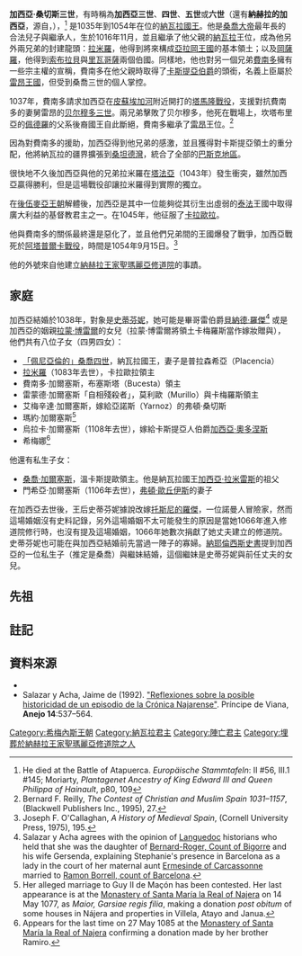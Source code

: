 '''加西亞·桑切斯三世'''，有時稱為'''加西亞三世'''、'''四世'''、'''五世'''或'''六世'''（還有'''納赫拉的加西亞'''，源自{{Lang-es|García el de Nájera}}，{{bd|1016年|11月|1054年|9月1日|catIdx=SS}}），<ref>He died at the Battle of Atapuerca. ''Europäische Stammtafeln'': II #56, III.1 #145; Moriarty, ''Plantagenet Ancestry of King Edward III and Queen Philippa of Hainault'', p80, 109</ref> 是1035年到1054年在位的[[納瓦拉君主列表|納瓦拉國王]]。他是[[桑喬三世_(納瓦拉)|桑喬大帝]]最年長的合法兒子與繼承人，生於1016年11月，並且繼承了他父親的[[納瓦拉|納瓦拉]]王位，成為他另外兩兄弟的封建龍頭：[[拉米羅一世_(亞拉岡)|拉米羅]]，他得到將來構成[[阿拉贡君主列表|亞拉岡王國]]的基本領土；以及[[岡薩羅_(索布拉貝與里瓦哥薩)|岡薩羅]]，他得到[[索布拉貝|索布拉貝]]與[[里瓦哥薩|里瓦哥薩]]兩個伯國。同樣地，他也對另一個兄弟[[费尔南多一世_(莱昂与卡斯蒂利亚)|費南多]]擁有一些宗主權的宣稱，費南多在他父親時取得了[[卡斯蒂利亚王国|卡斯提亞伯爵]]的頭銜，名義上臣屬於[[萊昂王國|雷昂王國]]，但受到桑喬三世的個人掌控。

1037年，費南多請求加西亞在[[皮蘇埃加河|皮蘇埃加河]]附近開打的[[塔馬隆戰役|塔馬隆戰役]]，支援對抗費南多的妻舅雷昂的[[贝尔穆多三世_(莱昂)|贝尔穆多三世]]。兩兄弟擊敗了贝尔穆多，他死在戰場上，坎塔布里亞的[[佩德羅_(坎塔布里亞)|佩德羅]]的父系後裔國王自此斷絕，費南多繼承了[[萊昂王國|雷昂]]王位。<ref>Bernard F. Reilly, ''The Contest of Christian and Muslim Spain 1031–1157'', (Blackwell Publishers Inc., 1995), 27.</ref>

因為對費南多的援助，加西亞得到他兄弟的感激，並且獲得對卡斯提亞領土的重分配，他將納瓦拉的疆界擴張到[[桑坦德灣|桑坦德灣]]，統合了全部的[[巴斯克地區|巴斯克地區]]。

很快地不久後加西亞與他的兄弟拉米羅在[[塔法亞戰役|塔法亞]]（1043年）發生衝突，雖然加西亞贏得勝利，但是這場戰役卻讓拉米羅得到實際的獨立。

在[[后倭马亚王朝|後伍麥亞王朝]]解體後，加西亞是其中一位能夠從其衍生出虛弱的[[泰法|泰法]]王國中取得廣大利益的基督教君主之一。在1045年，他征服了[[卡拉奧拉|卡拉歐拉]]。

他與費南多的關係最終還是惡化了，並且他們兄弟間的王國爆發了戰爭，加西亞戰死於[[阿塔普爾卡戰役|阿塔普爾卡戰役]]，時間是1054年9月15日。<ref>Joseph F. O'Callaghan, ''A History of Medieval Spain'', (Cornell University Press, 1975), 195.</ref>

他的外號來自他建立[[納赫拉王家聖瑪麗亞修道院|納赫拉王家聖瑪麗亞修道院]]的事蹟。

==家庭==

加西亞結婚於1038年，對象是[[史蒂芬妮_(納瓦拉王后)|史蒂芬妮]]，她可能是畢哥雷伯爵[[貝納德·羅傑_(富瓦)|貝納德·羅傑]]<ref>Salazar y Acha agrees with the opinion of [[Languedoc|Languedoc]] historians who held that she was the daughter of [[Bernard-Roger,_Count_of_Bigorre|Bernard-Roger, Count of Bigorre]] and his wife Gersenda, explaining Stephanie's presence in Barcelona as a lady in the court of her maternal aunt [[Ermesinde_of_Carcassonne|Ermesinde of Carcassonne]] married to [[Ramon_Borrell,_count_of_Barcelona|Ramon Borrell, count of Barcelona]].</ref> 或是加西亞的姻親[[拉蒙·博雷爾|拉蒙·博雷爾]]的女兒（拉蒙·博雷爾將領土卡梅羅斯當作嫁妝贈與），他們共有八位子女（四男四女）：
*[[桑喬四世_(納瓦拉)|「佩尼亞倫的」桑喬四世]]，納瓦拉國王，妻子是普拉森希亞（Placencia）
*[[拉米羅·加爾塞斯_(卡拉歐拉)|拉米羅]]（1083年去世），卡拉歐拉領主 
*費南多·加爾塞斯，布塞斯塔（Bucesta）領主
*雷蒙德·加爾塞斯「自相殘殺者」，莫利歐（Murillo）與卡梅羅斯領主
*艾梅辛達·加爾塞斯，嫁給亞諾斯（Yarnoz）的弗頓·桑切斯
*瑪約·加爾塞斯<ref>Her alleged marriage to Guy II de Maçón has been contested. Her last appearance is at the [[Monastery_of_Santa_María_la_Real_of_Najera|Monastery of Santa María la Real of Najera]] on 14 May 1077, as ''Maior, Garsiae regis filia'', making a donation ''post obitum'' of some houses in Nájera and properties in Villela, Atayo and Janua.</ref>
*烏拉卡·加爾塞斯（1108年去世），嫁給卡斯提亞人伯爵[[加西亞·奧多涅斯|加西亞·奧多涅斯]]
*希梅娜<ref>Appears for the last time on 27 May 1085 at the [[Monastery_of_Santa_María_la_Real_of_Najera|Monastery of Santa María la Real of Najera]] confirming a donation made by her brother Ramiro.</ref>

他還有私生子女：

*[[桑喬·加爾塞斯|桑喬·加爾塞斯]]，溫卡斯提歐領主。他是納瓦拉國王[[加西亞·拉米雷斯|加西亞·拉米雷斯]]的祖父
*門希亞·加爾塞斯（1106年去世），[[弗頓·歐丘伊斯|弗頓·歐丘伊斯]]的妻子

在加西亞去世後，王后史蒂芬妮據說改嫁[[羅傑一世_(托斯尼)|托斯尼的羅傑]]，一位諾曼人冒險家，然而這場婚姻沒有史料記錄，另外這場婚姻不太可能發生的原因是當她1066年進入修道院修行時，也沒有提及這場婚姻，1066年她數次捐獻了她丈夫建立的修道院。史蒂芬妮也可能在與加西亞結婚前先當過一陣子的寡婦。[[納耶倫西斯史書|納耶倫西斯史書]]提到加西亞的一位私生子（推定是桑喬）與繼妹結婚，這個繼妹是史蒂芬妮與前任丈夫的女兒。

==先祖==
{{ahnentafel top|width=100%}}
{{ahnentafel-compact5|align=center
|style=font-size: 90%; line-height: 110%;
|border=1
|boxstyle=padding-top: 0; padding-bottom: 0;
|boxstyle_1=background-color: #fcc;
|boxstyle_2=background-color: #fb9;
|boxstyle_3=background-color: #ffc;
|boxstyle_4=background-color: #bfc;
|boxstyle_5=background-color: #9fe;
|1= 1. 納瓦拉的'''加西亞·桑切斯三世'''
|2= 2. [[桑喬三世_(納瓦拉)|納瓦拉的桑喬三世]]
|3= 3. [[瑪約_(卡斯提亞)|卡斯提亞的瑪約]]

|4= 4. [[加西亞·桑切斯二世|潘普洛納的加西亞·桑切斯二世]]
|5= 5. [[希梅娜·費南德斯|希梅娜·費南德斯]]
|6= 6. [[桑乔·加西亚_(卡斯蒂利亚)|桑乔·加西亚，卡斯提亞伯爵]]
|7= 7. 烏拉卡·哥梅斯

|8= 8. [[桑喬二世_(潘普洛納)|潘普洛納的桑喬二世]]
|9= 9. [[烏拉卡·費南德斯|烏拉卡·費南德斯]]
|10= 10. [[費南多·貝穆德斯_(塞阿)|費南多·貝穆德斯，塞阿伯爵]]
|11= 11. [[艾薇拉·迪亞斯|艾薇拉·迪亞斯]]
|12= 12. [[加西亚·费尔南德斯_(卡斯蒂利亚)|加西亚·费尔南德斯，卡斯提亞伯爵]]
|13= 13. [[艾娃_(里瓦戈薩)|里瓦戈薩的艾娃]]
|14= 14. 哥梅斯·迪亞斯，薩爾達尼亞伯爵
|15= 15. 卡斯提亞的莫妮亞多娜·費南德斯

|16= 16. [[加西亞·桑切斯一世_(潘普洛納)|潘普洛納的加西亞·桑切斯一世]]
|17= 17. [[安德蕾哥托·加林德斯|安德蕾哥托·加林德斯]]
|18= 18. [[费尔南·冈萨雷斯_(卡斯蒂利亚)|费尔南·冈萨雷斯，卡斯提亞伯爵]] (=#24, 30)
|19= 19. [[桑琪亞·桑切斯_(潘普洛納)|潘普洛納的桑琪亞·桑切斯]] (=#25, 31)
|20= 20. [[貝爾穆多·努涅斯|貝爾穆多·努涅斯，塞阿伯爵]]
|21= 21. 亞希羅（Argilo）
|22= 22. [[迪亞哥·姆尼歐斯_(薩爾達尼亞)|迪亞哥·姆尼歐斯，薩爾達尼亞伯爵]] (=#28)
|23= 23. 特蕾希迪亞（Tregidia） (=#29)
|24= 24. [[费尔南·冈萨雷斯_(卡斯蒂利亚)|费尔南·冈萨雷斯，卡斯提亞伯爵]] (=#18, 30)
|25= 25. [[桑琪亞·桑切斯_(潘普洛納)|潘普洛納的桑琪亞·桑切斯]] (=#19, 31)
|26= 26. [[雷蒙德二世_(里瓦哥薩)|雷蒙德二世，里瓦哥薩伯爵]]
|27= 27. [[費森薩克的赫森德|費森薩克的赫森德]]
|28= 28. [[迪亞哥·姆尼歐斯_(薩爾達尼亞)|迪亞哥·姆尼歐斯，薩爾達尼亞伯爵]] (=#22)
|29= 29. 特蕾希迪亞 (=#23)
|30= 30. [[费尔南·冈萨雷斯_(卡斯蒂利亚)|费尔南·冈萨雷斯，卡斯提亞伯爵]] (=#18, 24)
|31= 31. [[桑琪亞·桑切斯_(潘普洛納)|潘普洛納的桑琪亞·桑切斯]] (=#19, 25)
}}
{{ahnentafel bottom}}

==註記==
{{reflist}}

==資料來源==

*{{cite book|last=Martínez Díez|first= Gonzalo|year=2007|title=Sancho III el Mayor Rey de Pamplona, Rex Ibericus|location= Madrid}}
*Salazar y Acha, Jaime de (1992). [http://dialnet.unirioja.es/servlet/articulo?codigo=15990 "Reflexiones sobre la posible historicidad de un episodio de la Crónica Najarense"]{{Wayback|url=http://dialnet.unirioja.es/servlet/articulo?codigo=15990 |date=20150610205141 }}. Príncipe de Viana, '''Anejo 14''':537–564.

{{S-start}}
{{s-hou|[[希梅尼斯王朝|希梅尼斯王朝]]|1016年|11月|1054年|9月1日}}
{{s-reg}}
{{s-bef|before=[[桑喬三世_(納瓦拉)|桑喬三世]]}}
{{s-ttl|title=[[纳瓦拉君主列表|纳瓦拉國王]]|years=1035年–1054年}}
{{s-aft|after=[[桑喬四世_(納瓦拉)|桑喬四世]]}}
{{End}}

{{DEFAULTSORT:Garcia Sanchez 03 Of Navarre}}
[[Category:希梅內斯王朝|Category:希梅內斯王朝]]
[[Category:納瓦拉君主|Category:納瓦拉君主]]
[[Category:陣亡君主|Category:陣亡君主]]
[[Category:埋葬於納赫拉王家聖瑪麗亞修道院之人|Category:埋葬於納赫拉王家聖瑪麗亞修道院之人]]